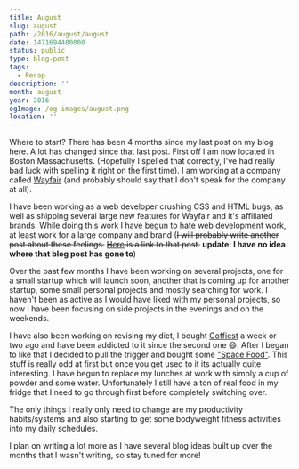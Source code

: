 ```yaml
---
title: August
slug: august
path: /2016/august/august
date: 1471694400000
status: public
type: blog-post
tags:
  - Recap
description: ''
month: august
year: 2016
ogImage: /og-images/august.png
location: ''
---
```




Where to start? There has been 4 months since my last post on my blog here. A
lot has changed since that last post. First off I am now located in Boston
Massachusetts. (Hopefully I spelled that correctly, I've had really bad luck
with spelling it right on the first time). I am working at a company called
[Wayfair](http://wayfair.com) (and probably should say that I don't speak for
the company at all).

I have been working as a web developer crushing CSS and HTML bugs, as well as
shipping several large new features for Wayfair and it's affiliated brands.
While doing this work I have begun to hate web development work, at least work
for a large company and brand (<s>I will probably write another post about these
feelings.</s> ~~<a href="/post/Web-Development-Sucks">Here</a> is a link to that
post.~~ __update: I have no idea where that blog post has gone to__)

Over the past few months I have been working on several projects, one for a
small startup which will launch soon, another that is coming up for another
startup, some small personal projects and mostly searching for work. I haven't
been as active as I would have liked with my personal projects, so now I have
been focusing on side projects in the evenings and on the weekends.

I have also been working on revising my diet, I bought
[Coffiest](https://www.soylent.com/product/coffiest/) a week or two ago and have
been addicted to it since the second one 😄. After I began to like that I
decided to pull the trigger and bought some
["Space Food"](https://www.spacenutrientsstation.com). This stuff is really odd
at first but once you get used to it its actually quite interesting. I have
begun to replace my lunches at work with simply a cup of powder and some water.
Unfortunately I still have a ton of real food in my fridge that I need to go
through first before completely switching over.

The only things I really only need to change are my productivity habits/systems
and also starting to get some bodyweight fitness activities into my daily
schedules.

I plan on writing a lot more as I have several blog ideas built up over the
months that I wasn't writing, so stay tuned for more!

